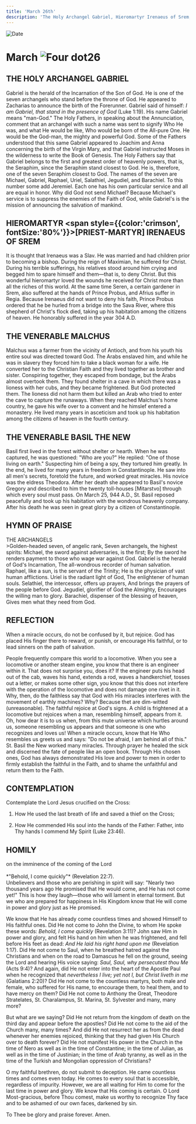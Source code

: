 ```yaml
---
title: 'March 26th'
description: 'The Holy Archangel Gabriel, Hieromartyr Irenaeus of Srem, Venerable Malchus, Venerable Basil the New'
---
```


<RunningHead />
<Image src="/title-imprint.png" height={68} width={50} alt="Date" className="title-imprint"/>

# <div id="date">March <Image className="four-dot" src="/four-dot.png" height={15} width={15} alt="Four dot" />26</div>

## THE HOLY ARCHANGEL GABRIEL

Gabriel is the herald of the Incarnation of the Son of God. He is one of the seven archangels who stand before the throne of God. He appeared to Zacharias to announce the birth of the Forerunner. Gabriel said of himself: *I am Gabriel, that stand in the presence of God* (Luke 1:19). His name Gabriel means "man-God." The Holy Fathers, in speaking about the Annunciation, comment that an archangel with such a name was sent to signify Who He was, and what He would be like, Who would be born of the All-pure One. He would be the God-man, the mighty and powerful God. Some of the Fathers understood that this same Gabriel appeared to Joachim and Anna concerning the birth of the Virgin Mary, and that Gabriel instructed Moses in the wilderness to write the Book of Genesis. The Holy Fathers say that Gabriel belongs to the first and greatest order of heavenly powers, that is, the Seraphim, since the Seraphim stand closest to God. He is, therefore, one of the seven Seraphim closest to God. The names of the seven are Michael, Gabriel, Raphael, Uriel, Salathiel, Jegudiel, and Barachiel. To this number some add Jeremiel. Each one has his own particular service and all are equal in honor. Why did God not send Michael? Because Michael's service is to suppress the enemies of the Faith of God, while Gabriel's is the mission of announcing the salvation of mankind.

## HIEROMARTYR <span style={{color:'crimson', fontSize:'80%'}}>[PRIEST-MARTYR]</span> IRENAEUS OF SREM

It is thought that Irenaeus was a Slav. He was married and had children prior to becoming a bishop. During the reign of Maximian, he suffered for Christ. During his terrible sufferings, his relatives stood around him crying and begged him to spare himself and them—that is, to deny Christ. But this wonderful hieromartyr loved the wounds he received for Christ more than all the riches of this world. At the same time Seren, a certain gardener in Srem, also suffered at the hands of Prince Probus, and Afrius suffer in Regia. Because Irenaeus did not want to deny his faith, Prince Probus ordered that he be hurled from a bridge into the Sava River, where this shepherd of Christ's flock died, taking up his habitation among the citizens of heaven. He honorably suffered in the year 304 A.D.

## THE VENERABLE MALCHUS

Malchus was a farmer from the vicinity of Antioch, and from his youth his entire soul was directed toward God. The Arabs enslaved him, and while he was in slavery they forced him to take a black woman for a wife. He converted her to the Christian Faith and they lived together as brother and sister. Conspiring together, they escaped from bondage, but the Arabs almost overtook them. They found shelter in a cave in which there was a lioness with her cubs, and they became frightened. But God protected them. The lioness did not harm them but killed an Arab who tried to enter the cave to capture the runaways. When they reached Malchus's home country, he gave his wife over to a convent and he himslef entered a monastery. He lived many years in asceticism and took up his habitation among the citizens of heaven in the fourth century.

## THE VENERABLE BASIL THE NEW

Basil first lived in the forest without shelter or hearth. When he was captured, he was questioned: "Who are you?" He replied: "One of those living on earth." Suspecting him of being a spy, they tortured him greatly. In the end, he lived for many years in freedom in Constantinople. He saw into all men's secrets, foretold the future, and worked great miracles. His novice was the eldress Theodora. After her death she appeared to Basil's novice Gregory and described to him the twenty toll-houses [Mitarstvo] through which every soul must pass. On March 25, 944 A.D., St. Basil reposed peacefully and took up his habitation with the wondrous heavenly company. After his death he was seen in great glory by a citizen of Constantinople.


## HYMN OF PRAISE
<div style={{textAlign:'center', color:'crimson', fontWeight:'bold'}}>
THE ARCHANGELS
</div>
>Golden-headed seven, of angelic rank,  
Seven archangels, the highest spirits:  
Michael, the sword against adversaries, is the first;  
By the sword he renders payment to those who wage war against God.  
Gabriel is the herald of God's Incarnation,  
The all-wondrous recorder of human salvation.  
Raphael, like a sun, is the servant of the Trinity;  
He is the physician of vast human afflictions.  
Uriel is the radiant light of God,  
The enlightener of human souls.  
Selathiel, the intercessor, offers up prayers,  
And brings the prayers of the people before God.  
Jegudiel, glorifier of God the Almighty,  
Encourages the willing man to glory.  
Barachiel, dispenser of the blessing of heaven,  
Gives men what they need from God.  


## REFLECTION

When a miracle occurs, do not be confused by it, but rejoice. God has placed His finger there to reward, or punish, or encourage His faithful, or to lead sinners on the path of salvation.

People frequently compare this world to a locomotive. When you see a locomotive or another steam engine, you know that there is an engineer within it. That does not surprise you, does it? If the engineer puts his head out of the cab, waves his hand, extends a rod, waves a handkerchief, tosses out a letter, or makes some other sign, you know that this does not interfere with the operation of the locomotive and does not damage one rivet in it. Why, then, do the faithless say that God with His miracles interferes with the movement of earthly machines? Why? Because thet are dim-witted (unreasonable). The faithful rejoice at God's signs. A child is frightened at a locomotive but rejoices when a man, resembling himself, appears from it. Oh, how dear it is to us when, from this mute universe which hurtles around us, someone resembling us appears and that someone is one who recognizes and loves us! When a miracle occurs, know that He Who resembles us greets us and says: "Do not be afraid, I am behind all of this." St. Basil the New worked many miracles. Through prayer he healed the sick and discerned the fate of people like an open book. Through His chosen ones, God has always demonstrated His love and power to men in order to firmly establish the faithful in the Faith, and to shame the unfaithful and return them to the Faith.


## CONTEMPLATION

Contemplate the Lord Jesus crucified on the Cross:

1. How He used the last breath of life and saved a thief on the Cross;

2. How He commended His soul into the hands of the Father: Father, into Thy hands I commend My Spirit (Luke 23:46).


## HOMILY
<div style={{textAlign:'center', color:'crimson', fontWeight:'bold'}}>
on the imminence of the coming of the Lord
</div><br />
<div style={{textAlign:'right'}}>
*"Behold, I come quickly"* (Revelation 22:7).
</div>
Unbelievers and those who are perishing in spirit will say: "Nearly two thousand years ago He promised that He would come, and He has not come yet!" This is how they laugh—those who will lament in eternal torment. But we who are prepared for happiness in His Kingdom know that He will come in power and glory just as He promised.

We know that He has already come countless times and showed Himself to His faithful ones. Did He not come to John the Divine, to whom He spoke these words: *Behold, I come quickly* (Revelation 3:11)? John saw Him in power and glory, and felt His hand on him when he was frightened, and fell before His feet as dead: *And He laid his right hand upon me* (Revelation 1:17). Did He not come to Saul, when he breathed hatred against the Christians and when on the road to Damascus he fell on the ground, seeing the Lord and hearing His voice saying: *Saul, Saul, why persecutest thou Me* (Acts 9:4)? And again, did He not enter into the heart of the Apostle Paul when he recognized that *nevertheless I live; yet not I, but Christ liveth in me* (Galatians 2:20)? Did He not come to the countless martyrs, both male and female, who suffered for His name, to encourage them, to heal them, and to have mercy on them? Did He not come to Anthony the Great, Theodore Stratelates, St. Charalampus, St. Marina, St. Sylvester and many, many more?

But what are we saying? Did He not return from the kingdom of death on the third day and appear before the apostles? Did He not come to the aid of the Church many, many times? And did He not resurrect her as from the dead whenever her enemies rejoiced, thinking that they had given His Church over to death forever? Did He not manifest His power in the Church in the time of Nero as well as in the time of Constantine; in the time of Julian, as well as in the time of Justinian; in the time of Arab tyranny, as well as in the time of the Turkish and Mongolian oppression of Christians?

O my faithful brethren, do not submit to deception. He came countless times and comes even today. He comes to every soul that is accessible, regardless of impurity. However, we are all waiting for Him to come for the last time in power and glory. We know that His coming is certain. O Lord Most-gracious, before Thou comest, make us worthy to recognize Thy face and to be ashamed of our own faces, darkened by sin.

To Thee be glory and praise forever. Amen.

